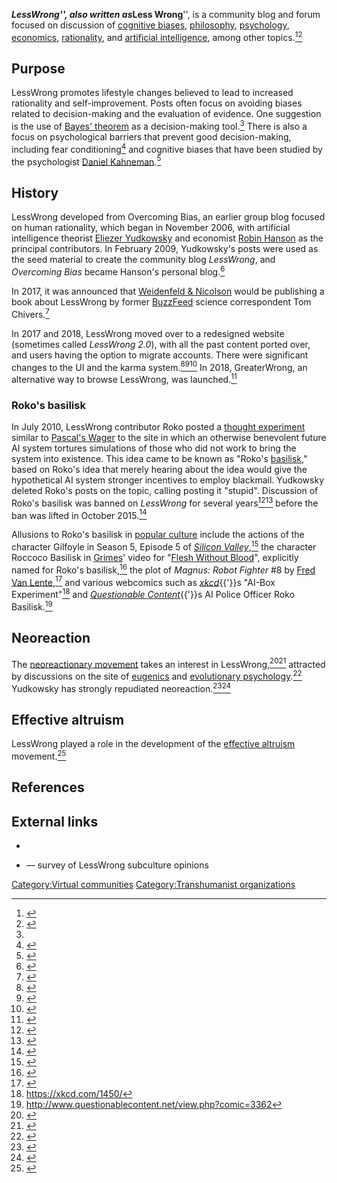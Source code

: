 {{italic title}}
{{Infobox website
| name = LessWrong
| logo = LessWrong logo.svg
| logo_size = 250px
| logocaption = <!-- LessWrong logo. -->
| screenshot = <!-- Screenshot of the home page -->
| caption = <!-- Screenshot of the LessWrong home page. -->
| collapsible = <!-- yes -->
| collapsetext = <!-- ? -->
| url = {{URL|https://www.lesswrong.com/|LessWrong.com}}
| commercial = <!-- ? -->
| type = [[Internet forum]], [[blog]]
| registration = Optional, but is required for contributing content
| language = English
| num_users = <!-- The number of registered users the website has. -->
| content_license = <!-- The license of the content of the site. Works same as content_licence. -->
| owner = <!-- ? -->
| author = [[Eliezer Yudkowsky]]
| editor = <!-- The person or entity that edits the website. -->
| launch_date = {{start date and age|2009|02|01|df=no}}
| revenue = <!-- The approximate revenue of the site. -->
| alexa = {{IncreaseNegative}} [http://www.alexa.com/siteinfo/lesswrong.com 77,017] {{small|{{nowrap|(Global, March 2018)}}}}
| ip = <!-- ? -->
| current_status = Active
| footnotes = <!-- ? -->
| programming_language = [[Python (programming language)|Python]], [[JavaScript]], [[Cascading Style Sheets|CSS]] (powered by [[Reddit]] source code)
}}

'''''LessWrong''''', also written as '''''Less Wrong''''', is a community blog and forum focused on discussion of [[cognitive bias]]es, [[philosophy]], [[psychology]], [[economics]], [[rationality]], and [[artificial intelligence]], among other topics.<ref name=faq>{{cite web|url=http://wiki.lesswrong.com/wiki/FAQ#What_is_Less_Wrong.3F|title = Less Wrong FAQ|publisher = LessWrong}}</ref><ref name="businessinsider">{{cite web|url=http://www.businessinsider.com/ten-things-you-should-learn-from-lesswrongcom-2011-7|title = You Can Learn How To Become More Rational|last = Miller|first = James|publisher = ''[[Business Insider]]''|date = July 28, 2011|accessdate = March 25, 2014}}</ref>

==Purpose==
LessWrong promotes lifestyle changes believed to lead to increased rationality and self-improvement. Posts often focus on avoiding biases related to decision-making and the evaluation of evidence. One suggestion is the use of [[Bayes' theorem]] as a decision-making tool.<ref name=businessinsider/> There is also a focus on psychological barriers that prevent good decision-making, including fear conditioning<ref>{{cite web|url=https://www.theguardian.com/lifeandstyle/2011/jul/08/change-your-life-ugh-fields|title = This column will change your life: Feel the ugh and do it anyway. Can the psychological flinch mechanism be beaten?|last = Burkeman|first = Oliver|date = July 8, 2011|accessdate = March 25, 2014|publisher = ''[[The Guardian]]''}}</ref> and cognitive biases that have been studied by the psychologist [[Daniel Kahneman]].<ref>{{cite web|url=https://www.theguardian.com/lifeandstyle/2012/mar/09/change-life-answer-easier-question|title = This column will change your life: asked a tricky question? Answer an easier one. We all do it, all the time. So how can we get rid of this eccentricity?|last = Burkeman|first = Oliver|date = March 9, 2012|accessdate = March 25, 2014|publisher = ''[[The Guardian]]''}}</ref>

== History ==
LessWrong developed from Overcoming Bias, an earlier group blog focused on human rationality, which began in November 2006, with artificial intelligence theorist [[Eliezer Yudkowsky]] and economist [[Robin Hanson]] as the principal contributors. In February 2009, Yudkowsky's posts were used as the seed material to create the community blog ''LessWrong'', and ''Overcoming Bias'' became Hanson's personal blog.<ref>{{cite web|url=http://wiki.lesswrong.com/wiki/FAQ#Where_did_Less_Wrong_come_from.3F|title = Where did Less Wrong come from? (LessWrong FAQ)|accessdate = March 25, 2014}}</ref>

In 2017, it was announced that [[Weidenfeld & Nicolson]] would be publishing a book about LessWrong by former [[BuzzFeed]] science correspondent Tom Chivers.<ref>{{cite web|last1=Cowdrey|first1=Katherine|title=W&N wins Buzzfeed science reporter's debut after auction|url=https://www.thebookseller.com/news/wn-wins-three-way-auction-buzzfeed-science-reporters-debut-642406|website=The Bookseller|accessdate=2017-09-21}}</ref>

In 2017 and 2018, LessWrong moved over to a redesigned website (sometimes called ''LessWrong 2.0''), with all the past content ported over, and users having the option to migrate accounts. There were significant changes to the UI and the karma system.<ref>{{cite web|url = https://www.lesswrong.com/posts/HJDbyFFKf72F52edp/welcome-to-lesswrong-2-0|title = Welcome to Lesswrong 2.0|last = Habryka|first = Oliver|date = June 18, 2017|accessdate = July 9, 2018|publisher = LessWrong}}</ref><ref>{{cite web|url = https://www.lesswrong.com/posts/rEHLk9nC5TtrNoAKT/lw-2-0-strategic-overview|title = LW 2.0 Strategic Overview|last = Habryka|first = Oliver|date = September 14, 2017|accessdate = July 9, 2018|publisher = LessWrong}}</ref><ref>{{cite web|url = https://www.lesswrong.com/posts/qGyeouB9qwJtdLQ9J/lw-migration-announcement|title = LW Migration Announcement|date = March 21, 2018|accessdate = July 9, 2018|publisher = LessWrong}}</ref> In 2018, GreaterWrong, an alternative way to browse LessWrong, was launched.<ref>{{cite web|url = https://www.lesswrong.com/posts/66DXhQJyPEJNsXgfw/an-alternative-way-to-browse-lesswrong-2-0|title = An alternative way to browse LessWrong 2.0|date = February 18, 2018|accessdate = July 9, 2018|publisher = LessWrong}}</ref>

===Roko's basilisk===

In July 2010, LessWrong contributor Roko posted a [[thought experiment]] similar to [[Pascal's Wager]] to the site in which an otherwise benevolent<!-- LW itself refers to it as a "friendly AI"--> future AI system tortures simulations of those who did not work to bring the system into existence. This idea came to be known as "Roko's [[basilisk]]," based on Roko's idea that merely hearing about the idea would give the hypothetical AI system stronger incentives to employ blackmail. Yudkowsky deleted Roko's posts on the topic, calling posting it "stupid". Discussion of Roko's basilisk was banned on ''LessWrong'' for several years<ref name="insider">{{cite web | url=http://www.businessinsider.com/what-is-rokos-basilisk-2014-8 | title=WARNING: Just Reading About This Thought Experiment Could Ruin Your Life | publisher=Business Insider | date=6 August 2014 | accessdate=6 December 2014 | author=Love, Dylan}}</ref><ref name="Slate July 2014">{{cite news|last1=Auerbach|first1=David|authorlink=David Auerbach|title=The Most Terrifying Thought Experiment of All Time|url=http://www.slate.com/articles/technology/bitwise/2014/07/roko_s_basilisk_the_most_terrifying_thought_experiment_of_all_time.single.html|accessdate=18 July 2014|work=Slate|date=17 July 2014}}</ref> before the ban was lifted in October 2015.<ref>{{cite web|url=http://lesswrong.com/r/discussion/lw/mge/a_few_misconceptions_surrounding_rokos_basilisk/|quote=The Roko's basilisk ban isn't in effect anymore|author=RobbBB|date=5 October 2015|accessdate=10 April 2016|title= A few misconceptions surrounding Roko's basilisk |publisher=LessWrong}}</ref>

Allusions to Roko's basilisk in [[popular culture]] include the actions of the character Gilfoyle in Season 5, Episode 5 of ''[[Silicon Valley (TV series)|Silicon Valley]]'',<ref>{{Cite web|url=http://www.vulture.com/2018/04/silicon-valley-recap-season-5-episode-5.html|title=Silicon Valley Recap: The Terminator Problem|last=Henderson|first=Odie|date=2018-04-23|website=[[Vulture]]|archive-url=|archive-date=|dead-url=|access-date=2018-04-23}}</ref> the character Roccoco Basilisk in [[Grimes (musician)|Grimes]]' video for "[[Flesh Without Blood]]", explicitly named for Roko's basilisk,<ref>{{Cite web|url=http://www.fuse.tv/videos/2015/12/grimes-fuse-first-interview-flesh-without-blood|title=Grimes Explains the 4 Characters in Her "Flesh Without Blood" Video: Exclusive|last=Benjamin|first=Jeff|date=7 December 2015|website=Fuse|archive-url=|archive-date=|dead-url=|access-date=2017-06-09|quote=She's doomed to be eternally tortured by an artificial intelligence, but she's also kind of like Marie Antoinette.}}</ref> the plot of ''Magnus: Robot Fighter'' #8 by [[Fred Van Lente]],<ref>{{Cite web|url=https://www.bleedingcool.com/2014/11/22/turning-the-gold-key-frank-barbiere-talks-with-fred-van-lente-about-mangus-robot-fighter/|title=Turning The Gold Key - Frank Barbiere Talks With Fred Van Lente About Mangus: Robot Fighter|last=Wickline|first=Dan|date=2014-11-22|website=[[Bleeding Cool]]|archive-url=|archive-date=|dead-url=|access-date=2017-06-09}}</ref> and various webcomics such as ''[[xkcd]]''{{'}}s "AI-Box Experiment"<ref>https://xkcd.com/1450/</ref> and ''[[Questionable Content]]''{{'}}s AI Police Officer Roko Basilisk.<ref>http://www.questionablecontent.net/view.php?comic=3362</ref>

==Neoreaction==

The [[Dark Enlightenment|neoreactionary movement]] takes an interest in LessWrong,<ref>{{cite web|url=https://techcrunch.com/2013/11/22/geeks-for-monarchy/|title = Geeks for Monarchy: The Rise of the Neoreactionaries|last = Finley|first = Klint|date = November 22, 2013|accessdate = March 25, 2014|publisher = ''[[TechCrunch]]''}}</ref><ref>{{Cite journal|last=Riggio|first=Adam|date=23 September 2016|title=The Violence of Pure Reason: Neoreaction: A Basilisk|url=https://social-epistemology.com/2016/09/23/the-violence-of-pure-reason-neoreaction-a-basilisk-adam-riggio/|journal=Social Epistemology Review and Reply Collective|volume=5|issue=9|pages=34–41|issn=2471-9560|quote=The embryo of the movement lived in the community pages of Yudkowsky’s blog LessWrong, a website dedicated to refining human rationality.}}</ref> attracted by discussions on the site of [[eugenics]] and [[evolutionary psychology]].<ref>{{Cite web|url=http://fusion.net/story/312592/peter-thiel-transhumanist/|title=The Strange and Conflicting World Views of Silicon Valley Billionaire Peter Thiel|last=Keep|first=Elmo|date=22 June 2016|website=Fusion|publisher=|access-date=2016-10-05|quote=Thanks to LessWrong’s discussions of eugenics and evolutionary psychology, it has attracted some readers and commenters affiliated with the alt-right and neoreaction, that broad cohort of neofascist, white nationalist and misogynist trolls.}}</ref>  Yudkowsky has strongly repudiated neoreaction.<ref>{{Cite journal|last=Riggio|first=Adam|date=23 September 2016|title=The Violence of Pure Reason: Neoreaction: A Basilisk|url=https://social-epistemology.com/2016/09/23/the-violence-of-pure-reason-neoreaction-a-basilisk-adam-riggio/|journal=Social Epistemology Review and Reply Collective|volume=5|issue=9|pages=34–41|issn=2471-9560|quote=Land and Yarvin are openly allies with the new reactionary movement, while Yudkowsky counts many reactionaries among his fanbase despite finding their racist politics disgusting. }}</ref><ref>{{cite web|url=http://yudkowsky.tumblr.com/post/142497361345/this-isnt-going-to-work-but-for-the-record-and|title=Untitled|author=Eliezer Yudkowsky|date=8 April 2016|work=Optimize Literally Everything (blog)|accessdate=7 October 2016}}</ref>

== Effective altruism ==
LessWrong played a role in the development of the [[effective altruism]] movement.<ref>{{cite book|last1=de Lazari-Radek|first1=Katarzyna|last2=Singer|first2=Peter|title=Utilitarianism: A Very Short Introduction|date=2017-09-27|publisher=Oxford University Press|page=110}}</ref>

== References ==
{{Reflist|30em}}

== External links ==
* {{Official website|http://lesswrong.com/}}
* {{cite web|url=http://www.jdpressman.com/public/lwsurvey2016/Survey_554193_LessWrong_Diaspora_2016_Survey(2).pdf|title =  2016 Survey Results |author=Ingres|date =14 May 2016|accessdate = 9 April 2017}} &mdash; survey of LessWrong subculture opinions

{{LessWrong}}
{{Effective altruism}}
{{Portal bar|Internet}}

[[Category:Virtual communities]]
[[Category:Transhumanist organizations]]
